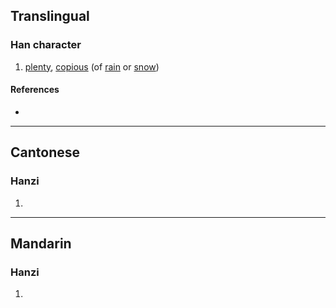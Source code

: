 {{character info/new}}
==Translingual==

===Han character===
{{Han char|rn=85|rad=水|as=15|sn=18|four=30131|canj=EIPF|ids=⿰氵麃}}

# [[plenty]], [[copious]] (of [[rain]] or [[snow]])

====References====
* {{Han ref|kx=0659.050|dkj=18601|dj=1069.010|hdz=31780.070|uh=700C|ud=28684|bh=EFEC|bd=61420}}

----

==Cantonese==

===Hanzi===
{{yue-hanzi|jyut=|y=biu1}}

# {{defn|lang=yue|sort=水15}}

----

==Mandarin==

===Hanzi===
{{cmn-hanzi|pin=[[biāo]] ([[biao1]]), [[liū]] ([[liu1]])|wg=piao<sup>1</sup>, liu<sup>1</sup>}}

# {{defn|lang=cmn|sort=水15}}